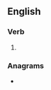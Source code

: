 ==English==

===Verb===
{{head|en|present participle}}

# {{present participle of|deplore|lang=en|nocat=1}}

===Anagrams===
* {{anagrams|en|a=degilnopr|poldering}}